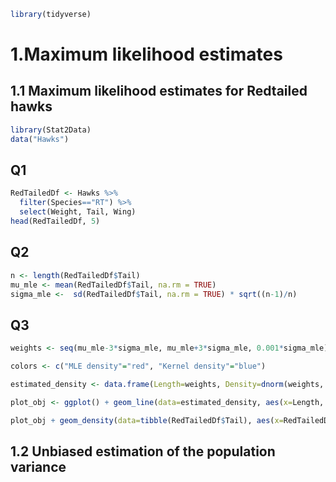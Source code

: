
```r
library(tidyverse)
```

# 1.Maximum likelihood estimates
## 1.1 Maximum likelihood estimates for Redtailed hawks

```r
library(Stat2Data) 
data("Hawks")
```

## Q1

```r
RedTailedDf <- Hawks %>%
  filter(Species=="RT") %>%
  select(Weight, Tail, Wing)
head(RedTailedDf, 5)
```

## Q2

```r
n <- length(RedTailedDf$Tail)
mu_mle <- mean(RedTailedDf$Tail, na.rm = TRUE)
sigma_mle <-  sd(RedTailedDf$Tail, na.rm = TRUE) * sqrt((n-1)/n)
```

## Q3

```r
weights <- seq(mu_mle-3*sigma_mle, mu_mle+3*sigma_mle, 0.001*sigma_mle)

colors <- c("MLE density"="red", "Kernel density"="blue")

estimated_density <- data.frame(Length=weights, Density=dnorm(weights, mean = mu_mle, sd = sigma_mle))

plot_obj <- ggplot() + geom_line(data=estimated_density, aes(x=Length, y=Density, color="MLE density"))

plot_obj + geom_density(data=tibble(RedTailedDf$Tail), aes(x=RedTailedDf$Tail, color="Kernel density")) + labs(y="Tail length(mm)", color="colour") + theme_bw() + scale_color_manual(values=colors)
```

## 1.2 Unbiased estimation of the population variance
